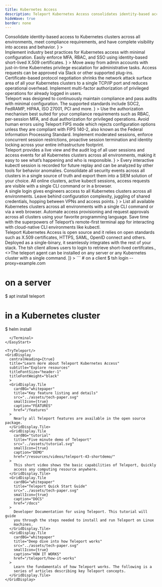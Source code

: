 ```yaml
---
title: Kubernetes Access
description: Teleport Kubernetes Access consolidates identity-based access to Kubernetes clusters across all environments.
hideWave: true
border: none
---
```



<Section bg="grayWave">
  <AnimationHeader
    title="Teleport Kubernetes Access"
    subtitle="Teleport Access Plane"
    description={
      <>
        Consolidate identity-based access to Kubernetes clusters across all environments, meet compliance requirements, and have complete visibility into access and behavior.
      </>
    }
  >
  <TerminalAnimation text="kubernetes"/>
  </AnimationHeader>
  <AnnouncementBar />
</Section>
<Section bg="wavelight">
  <ProductBanner
    imgPosition="right"
    title="Easily secure your Kubernetes clusters using security best practices"
    subtitle="For DevSecOps"
    src="../assets/k8s-access.png"
    alt="a diagram of server architecture"
    description={
      <>
        Implement industry best practices for Kubernetes access with minimal configuration. Easily enforce MFA, RBAC, and SSO using identity-based short-lived X.509 certificates.
      </>
      }
  >
    <ProductBanner.Item title="Access Requests">
      Move away from admin accounts with just-in-time Kubernetes privilege
      escalation for administrative tasks. Access requests can be approved via
      Slack or other supported plug-ins.
    </ProductBanner.Item>
    <ProductBanner.Item title="TLS routing">
      Certificate-based protocol negotiation shrinks the network attack surface
      area of all your Kubernetes clusters to a single TCP/IP port and reduces
      operational overhead.
    </ProductBanner.Item>
    <ProductBanner.Item title="Per Session MFA">
      Implement multi-factor authorization of privileged operations for already logged in users.
    </ProductBanner.Item>
  </ProductBanner>
</Section>
<Section bg="grayWave">
  <ProductBanner
    imgPosition="left"
    title="Meet compliance requirements"
    subtitle="For Compliance-Minded Engineers"
    src="../assets/meet_compliance_requirements@2x.png"
    alt="a diagram of server architecture"
    description={
      <>
        Teleport was designed to continuously maintain compliance and pass audits with minimal configuration. The supported standards include SOC2, FedRAMP, HIPAA, ISO 27001, PCI and more.
      </>
      }
  >
    <ProductBanner.Item title="Advanced authorization">
      Use the authorization mechanism best suited for your compliance requirements such as RBAC, per-session MFA, and dual authorization for privileged operations.
    </ProductBanner.Item>
    <ProductBanner.Item title="FIPS mode">
      Avoid human errors using Teleport FIPS mode which rejects configuration options unless they are compliant with FIPS 140-2, also known as the Federal Information Processing Standard.
    </ProductBanner.Item>
    <ProductBanner.Item title="Session controls">
      Implement moderated sessions, enforce concurrent session restrictions, proactive session termination and identity locking across your entire infrastructure footprint.
    </ProductBanner.Item>
  </ProductBanner>
</Section>
<Section bg="wavelight">
  <ProductBanner
    imgPosition="right"
    title="Complete visibility into access and behavior"
    subtitle="For Security Professionals"
    src="../assets/db-access.png"
    alt="a diagram of server architecture"
    description={
      <>
        Teleport provides a live view and the audit log of all user sessions and access events for all Kubernetes clusters across all environments, making it easy to see what’s happening and who is responsible.
      </>
      }
>
    <ProductBanner.Item title="Session Recording">
      Every interactive kubectl session is recorded for future replay and can be analyzed by other tools for behavior anomalies.
    </ProductBanner.Item>
    <ProductBanner.Item title="Unified audit log">
      Consolidate all security events across all clusters in a single source of truth and export them into a SIEM solution of your choice.
    </ProductBanner.Item>
    <ProductBanner.Item title="Live View">
      All online clusters, active kubectl sessions, access requests are visible with a single CLI command or in a browser.
    </ProductBanner.Item>
  </ProductBanner>
</Section>
<Section bg="grayWave">
  <ProductBanner
    imgPosition="left"
    title="Secure access that doesn't get in the way"
    subtitle="For Developers"
    src="../assets/access-anywhere-alt.png"
    alt="a diagram of server architecture"
    description={
      <>
        A single login gives engineers access to all Kubernetes clusters across all environments. Leave behind configuration complexity, juggling of shared credentials, hopping between VPNs and access points.
      </>
      }
  >
    <ProductBanner.Item title="Live Cluster Inventory">
      List all available Kubernetes clusters across all environments with a single CLI command or via a web browser.
    </ProductBanner.Item>
    <ProductBanner.Item title="Access as Code">
      Automate access provisioning and request approvals across all clusters using your favorite programming language.
    </ProductBanner.Item>
    <ProductBanner.Item title="Teleport Terminal">
      Save time with the superpowers of Teleport’s remote-first terminal app for interacting with cloud-native CLI environments like kubectl.
    </ProductBanner.Item>
  </ProductBanner>
</Section>

<VideoBanner title="Demo Video" videoId="2diX_UAmJ1c" />
<WorksWith title="Works with everything you have">
  Teleport Kubernetes Access is open source and it relies on open standards such as
  X.509 certificates, HTTPS, SAML, OpenID connect and others. Deployed as a
  single-binary, it seamlessly integrates with the rest of your stack.
</WorksWith>
<EasyStart
  description="Teleport is easy to deploy and use. We believe that simplicity and good user experience are key to first-class security."
  listDescription="Teleport consists of just two binaries."
  listItems={[
    <>The <span style={{color: "#512FC9", fontFamily: "Ubuntu Mono"}}>tsh</span> client allows users to login to retrieve short-lived certifcates.</>,
    <>The <span style={{color: "#512FC9", fontFamily: "Ubuntu Mono"}}>teleport</span> agent can be installed on any server or any Kubernetes cluster with a single command.</>
  ]}
>
  <Terminal>
```
# on a client
$ tsh login --proxy=example.com

# on a server
$ apt install teleport

# in a Kubernetes cluster
$ helm install
```
  </Terminal>
</EasyStart>

<TryTeleport/>
<GridDisplay
  centralHeading={true}
  title="Learn more about Teleport Kubernetes Access"
  subtitle="Explore resources"
  titleFontSize="header-1"
  titleFontWeight="black"
  >
  <GridDisplay.Tile
    cardBG="whitepaper"
    title="Key feature listing and details"
    src="../assets/tech-paper.svg"
    smallIcon={true}
    caption="FEATURES"
    href="/features"
  >
    Nearly all Teleport features are available in the open source package.
  </GridDisplay.Tile>
  <GridDisplay.Tile
    cardBG="tutorial"
    title="Five minute demo of Teleport"
    src="../assets/tutorial.svg"
    smallIcon={true}
    caption="DEMO"
    href="/resources/videos/teleport-43-shortdemo/"
  >
    This short video shows the basic capabilities of Teleport, Quickly
    access any computing resource anywhere.
  </GridDisplay.Tile>
  <GridDisplay.Tile
    cardBG="whitepaper"
    title="Teleport Quick Start Guide"
    src="../assets/tech-paper.svg"
    smallIcon={true}
    caption="DOCS"
    href="/docs"
  >
    Developer Documentation for using Teleport. This tutorial will guide
    you through the steps needed to install and run Teleport on Linux
    machines.
  </GridDisplay.Tile>
  <GridDisplay.Tile
    cardBG="whitepaper"
    title="Deep dive into how Teleport works"
    src="../assets/tech-paper.svg"
    smallIcon={true}
    caption="HOW IT WORKS"
    href="/teleport/how-it-works"
  >
    Learn the fundamentals of how Teleport works. The following is a
    series of articles describing key Teleport concepts.
  </GridDisplay.Tile>
</GridDisplay>
